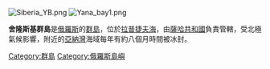 [[Image:Siberia_YB.png|thumb]]
[[Image:Yana_bay1.png|thumb]]

'''舍隆斯基群島'''是[[俄羅斯|俄羅斯]]的[[群島|群島]]，位於[[拉普捷夫海|拉普捷夫海]]，由[[薩哈共和國|薩哈共和國]]負責管轄，受北極氣候影響，附近的[[亞納灣|亞納灣]]海域每年有約八個月時間被冰封。

{{coord|71.675|N|138.440|E |format=dms |display=title |region:RU-SA_type:isle_source:GNS-enwiki}}

[[Category:群島|Category:群島]]
[[Category:俄羅斯島嶼|Category:俄羅斯島嶼]]

{{Russia-geo-stub}}
